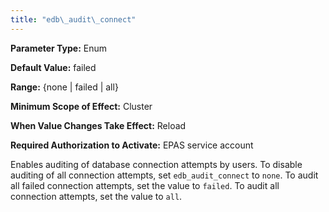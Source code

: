 ```yaml
---
title: "edb\_audit\_connect"
---
```


<div id="edb_audit_connect" class="registered_link"></div>

**Parameter Type:** Enum

**Default Value:** failed

**Range:** {none \| failed \| all}

**Minimum Scope of Effect:** Cluster

**When Value Changes Take Effect:** Reload

**Required Authorization to Activate:** EPAS service account

Enables auditing of database connection attempts by users. To disable auditing of all connection attempts, set `edb_audit_connect` to `none`. To audit all failed connection attempts, set the value to `failed`. To audit all connection attempts, set the value to `all`.
